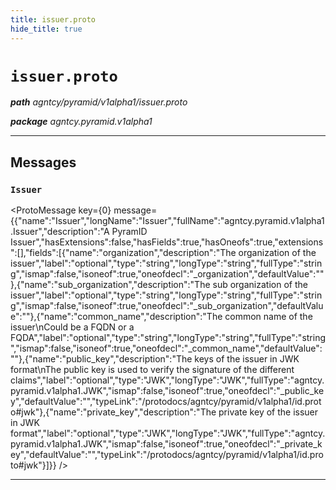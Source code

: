 ```yaml
---
title: issuer.proto
hide_title: true
---
```



# `issuer.proto`
_**path** agntcy/pyramid/v1alpha1/issuer.proto_

_**package** agntcy.pyramid.v1alpha1_



---

## Messages


### `Issuer`
<ProtoMessage key={0} message={{"name":"Issuer","longName":"Issuer","fullName":"agntcy.pyramid.v1alpha1.Issuer","description":"A PyramID Issuer","hasExtensions":false,"hasFields":true,"hasOneofs":true,"extensions":[],"fields":[{"name":"organization","description":"The organization of the issuer","label":"optional","type":"string","longType":"string","fullType":"string","ismap":false,"isoneof":true,"oneofdecl":"_organization","defaultValue":""},{"name":"sub_organization","description":"The sub organization of the issuer","label":"optional","type":"string","longType":"string","fullType":"string","ismap":false,"isoneof":true,"oneofdecl":"_sub_organization","defaultValue":""},{"name":"common_name","description":"The common name of the issuer\nCould be a FQDN or a FQDA","label":"optional","type":"string","longType":"string","fullType":"string","ismap":false,"isoneof":true,"oneofdecl":"_common_name","defaultValue":""},{"name":"public_key","description":"The keys of the issuer in JWK format\nThe public key is used to verify the signature of the different claims","label":"optional","type":"JWK","longType":"JWK","fullType":"agntcy.pyramid.v1alpha1.JWK","ismap":false,"isoneof":true,"oneofdecl":"_public_key","defaultValue":"","typeLink":"/protodocs/agntcy/pyramid/v1alpha1/id.proto#jwk"},{"name":"private_key","description":"The private key of the issuer in JWK format","label":"optional","type":"JWK","longType":"JWK","fullType":"agntcy.pyramid.v1alpha1.JWK","ismap":false,"isoneof":true,"oneofdecl":"_private_key","defaultValue":"","typeLink":"/protodocs/agntcy/pyramid/v1alpha1/id.proto#jwk"}]}} />

---


  